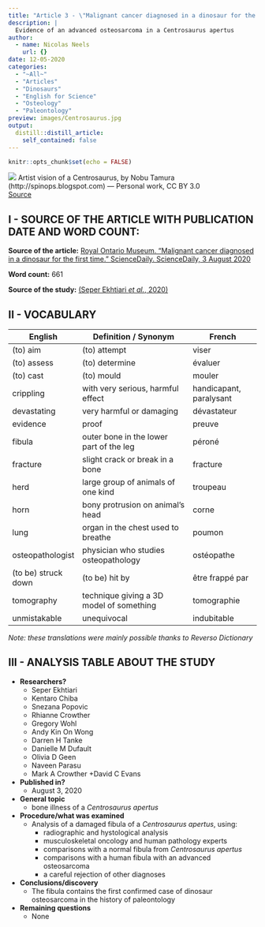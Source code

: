 ```yaml
---
title: "Article 3 - \"Malignant cancer diagnosed in a dinosaur for the first time\""
description: |
  Evidence of an advanced osteosarcoma in a Centrosaurus apertus
author:
  - name: Nicolas Neels
    url: {}
date: 12-05-2020
categories:
  - "~All~"
  - "Articles"
  - "Dinosaurs"
  - "English for Science"
  - "Osteology"
  - "Paleontology"
preview: images/Centrosaurus.jpg
output:
  distill::distill_article:
    self_contained: false
---
```


```r
knitr::opts_chunk$set(echo = FALSE)
```
![](images/Centrosaurus.jpg)
Artist vision of a Centrosaurus, by Nobu Tamura (http://spinops.blogspot.com) — Personal work, CC BY 3.0  
[Source](https://commons.wikimedia.org/w/index.php?curid=19459817)

## I - SOURCE OF THE ARTICLE WITH PUBLICATION DATE AND WORD COUNT:
__Source of the article:__ [Royal Ontario Museum. "Malignant cancer diagnosed in a dinosaur for the first time." ScienceDaily. ScienceDaily, 3 August 2020](https://www.sciencedaily.com/releases/2020/08/200803184149.htm)

__Word count:__ 661


__Source of the study:__ [(Seper Ekhtiari *et al.*, 2020)](https://www.sciencedirect.com/science/article/pii/S1470204520301716)

## II - VOCABULARY

| English             | Definition / Synonym                    | French                  |
|---------------------|-----------------------------------------|-------------------------|
| (to) aim            | (to) attempt                            | viser                   |
| (to) assess         | (to) determine                          | évaluer                 |
| (to) cast           | (to) mould                              | mouler                  |
| crippling           | with very serious, harmful effect       | handicapant, paralysant |
| devastating         | very harmful or damaging                | dévastateur             |
| evidence            | proof                                   | preuve                  |
| fibula              | outer bone in the lower part of the leg | péroné                  |
| fracture            | slight crack or break in a bone         | fracture                |
| herd                | large group of animals of one kind      | troupeau                |
| horn                | bony protrusion on animal's head        | corne                   |
| lung                | organ in the chest used to breathe      | poumon                  |
| osteopathologist    | physician who studies osteopathology    | ostéopathe              |
| (to be) struck down | (to be) hit by                          | être frappé par         |
| tomography          | technique giving a 3D model of something| tomographie             |
| unmistakable        | unequivocal                             | indubitable             |


*Note: these translations were mainly possible thanks to Reverso Dictionary*

## III - ANALYSIS TABLE ABOUT THE STUDY

* **Researchers?**
    + Seper Ekhtiari
    + Kentaro Chiba
    + Snezana Popovic
    + Rhianne Crowther
    + Gregory Wohl
    + Andy Kin On Wong
    + Darren H Tanke
    + Danielle M Dufault
    + Olivia D Geen
    + Naveen Parasu
    + Mark A Crowther
    +David C Evans

* **Published in?**
    + August 3, 2020
    
* **General topic**
    + bone illness of a *Centrosaurus apertus*

* **Procedure/what was examined**
    + Analysis of a damaged fibula of a *Centrosaurus apertus*, using:
        - radiographic and hystological analysis
        - musculoskeletal oncology and human pathology experts
        - comparisons with a normal fibula from *Centrosaurus apertus*
        - comparisons with a human fibula with an advanced osteosarcoma
        - a careful rejection of other diagnoses

* **Conclusions/discovery**
    + The fibula contains the first confirmed case of dinosaur osteosarcoma in the history of paleontology

* **Remaining questions**
    + None
